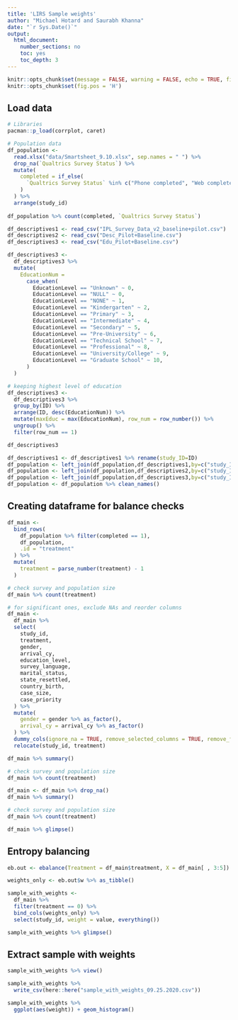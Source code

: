 ```yaml
---
title: 'LIRS Sample weights'
author: "Michael Hotard and Saurabh Khanna"
date: "`r Sys.Date()`"
output:
  html_document:
    number_sections: no
    toc: yes
    toc_depth: 3
---
```



```r
knitr::opts_chunk$set(message = FALSE, warning = FALSE, echo = TRUE, fig.retina = 4)
knitr::opts_chunk$set(fig.pos = 'H')
```


## Load data

```r
# Libraries
pacman::p_load(corrplot, caret)

# Population data
df_population <- 
  read.xlsx("data/Smartsheet_9.10.xlsx", sep.names = " ") %>% 
  drop_na(`Qualtrics Survey Status`) %>% 
  mutate(
    completed = if_else(
      `Qualtrics Survey Status` %in% c("Phone completed", "Web completed"), 1, 0
    )
  ) %>% 
  arrange(study_id)
  
df_population %>% count(completed, `Qualtrics Survey Status`)
```


```r
df_descriptives1 <- read_csv("IPL_Survey_Data_v2_baseline+pilot.csv")
df_descriptives2 <- read_csv("Desc_Pilot+Baseline.csv")
df_descriptives3 <- read_csv("Edu_Pilot+Baseline.csv")
```

```r
df_descriptives3 <-
  df_descriptives3 %>%
  mutate(
    EducationNum =
      case_when(
        EducationLevel == "Unknown" ~ 0,
        EducationLevel == "NULL" ~ 0,
        EducationLevel == "NONE" ~ 1,
        EducationLevel == "Kindergarten" ~ 2,
        EducationLevel == "Primary" ~ 3,
        EducationLevel == "Intermediate" ~ 4,
        EducationLevel == "Secondary" ~ 5,
        EducationLevel == "Pre-University" ~ 6,
        EducationLevel == "Technical School" ~ 7,
        EducationLevel == "Professional" ~ 8,
        EducationLevel == "University/College" ~ 9,
        EducationLevel == "Graduate School" ~ 10,
      )
  )

# keeping highest level of education
df_descriptives3 <-
  df_descriptives3 %>%
  group_by(ID) %>%
  arrange(ID, desc(EducationNum)) %>%
  mutate(maxEduc = max(EducationNum), row_num = row_number()) %>%
  ungroup() %>%
  filter(row_num == 1)

df_descriptives3
```


```r
df_descriptives1 <- df_descriptives1 %>% rename(study_ID=ID)
df_population <- left_join(df_population,df_descriptives1,by=c("study_ID"))
df_population <- left_join(df_population,df_descriptives2,by=c("study_ID"="ID"))
df_population <- left_join(df_population,df_descriptives3,by=c("study_ID"="ID"))
df_population <- df_population %>% clean_names()
```



## Creating dataframe for balance checks

```r
df_main <-
  bind_rows(
    df_population %>% filter(completed == 1),
    df_population,
    .id = "treatment"
  ) %>%
  mutate(
    treatment = parse_number(treatment) - 1
  )

# check survey and population size
df_main %>% count(treatment)
```


```r
# for significant ones, exclude NAs and reorder columns
df_main <- 
  df_main %>%
  select(
    study_id,
    treatment,
    gender,
    arrival_cy,
    education_level,
    survey_language,
    marital_status,
    state_resettled,
    country_birth,
    case_size,
    case_priority
  ) %>% 
  mutate(
    gender = gender %>% as_factor(),
    arrival_cy = arrival_cy %>% as_factor()
  ) %>%
  dummy_cols(ignore_na = TRUE, remove_selected_columns = TRUE, remove_first_dummy = TRUE) %>% 
  relocate(study_id, treatment)

df_main %>% summary()
```


```r
# check survey and population size
df_main %>% count(treatment)
```


```r
df_main <- df_main %>% drop_na()
df_main %>% summary()
```


```r
# check survey and population size
df_main %>% count(treatment)
```


```r
df_main %>% glimpse()
```


## Entropy balancing

```r
eb.out <- ebalance(Treatment = df_main$treatment, X = df_main[ , 3:5])

weights_only <- eb.out$w %>% as_tibble()

sample_with_weights <-
  df_main %>% 
  filter(treatment == 0) %>% 
  bind_cols(weights_only) %>% 
  select(study_id, weight = value, everything())

sample_with_weights %>% glimpse()
```


## Extract sample with weights

```r
sample_with_weights %>% view()

sample_with_weights %>% 
  write_csv(here::here("sample_with_weights_09.25.2020.csv"))

sample_with_weights %>% 
  ggplot(aes(weight)) + geom_histogram()
```


